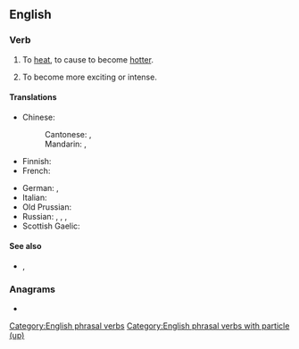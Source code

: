 ==English==

===Verb===
{{en-verb|heats up|heating up|heated up|past2=het up|past2_qual=dialectal}}

# To [[heat]], to cause to become [[hotter]].
# {{lb|en|figurative|by extension|of a situation}} To become more exciting or intense.

====Translations====
{{trans-top|cause to become hotter}}
* Chinese:
*: Cantonese: {{t|yue|整熱}}, {{t|yue|整热|tr=zing2 jit6}}
*: Mandarin: {{t+|cmn|加熱}}, {{t+|cmn|加热|tr=jiārè}}
* Finnish: {{t+|fi|lämmittää}}
* French: {{t+|fr|chauffer}}
{{trans-mid}}
* German: {{t+|de|erhitzen}}, {{t+|de|aufheizen}}
* Italian: {{t+|it|scaldare}}
* Old Prussian: {{t-simple|prg|āistwei}}
* Russian: {{t+|ru|разогрева́ть|impf}}, {{t+|ru|разогре́ть|pf}}, {{t+|ru|подогрева́ть|impf}}, {{t+|ru|подогре́ть|pf}}
* Scottish Gaelic: {{t|gd|teasaich}}
{{trans-bottom}}

====See also====
* {{l|en|hot up}}, {{l|en|hot}}

===Anagrams===
* {{anagrams|en|a=aehptu|Pahute}}

[[Category:English phrasal verbs]]
[[Category:English phrasal verbs with particle (up)]]